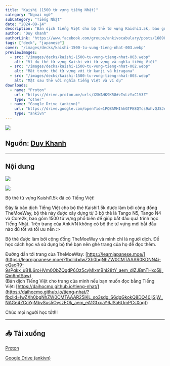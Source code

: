 ```yaml
---
title: "Kaishi (1500 từ vựng tiếng Nhật)"
category: "Ngoại ngữ"
subCategory: "Tiếng Nhật"
date: "2024-09-14"
description: "Bản dịch tiếng Việt cho bộ thẻ từ vựng Kaishi1.5k, bao gồm 1500 từ vựng phổ biến từ Tango N5, N4 và Core2k, dành cho người mới bắt đầu học tiếng Nhật."
author: "Duy Khanh"
authorLink: "https://www.facebook.com/groups/ankivocabulary/posts/1689858585107125"
tags: ["deck", "japanese"]
cover: "/images/decks/kaishi-1500-tu-vung-tieng-nhat-003.webp"
previewImages:
  - src: "/images/decks/kaishi-1500-tu-vung-tieng-nhat-003.webp"
    alt: "Ví dụ thẻ từ vựng Kaishi với từ vựng và nghĩa tiếng Việt"
  - src: "/images/decks/kaishi-1500-tu-vung-tieng-nhat-002.webp"
    alt: "Mặt trước thẻ từ vựng với từ kanji và hiragana"
  - src: "/images/decks/kaishi-1500-tu-vung-tieng-nhat-003.webp"
    alt: "Mặt sau thẻ với nghĩa tiếng Việt và ví dụ"
downloads:
  - name: "Proton"
    url: "https://drive.proton.me/urls/XSWAHK9K58#zIvLzYxC1V3Z"
    type: "other"
  - name: "Google Drive (ankivn)"
    url: "https://drive.google.com/open?id=1PQBAMHIhhGTPE8QTcs9xhvQJSJe-DQOn&usp=drive_fs"
    type: "ankivn"
---
```


![](/images/decks/kaishi-1500-tu-vung-tieng-nhat-003.webp)

## Nguồn: [Duy Khanh](https://www.facebook.com/groups/ankivocabulary/posts/1689858585107125)

----

## Nội dung

![](/images/decks/kaishi-1500-tu-vung-tieng-nhat-002.webp)

![](/images/decks/kaishi-1500-tu-vung-tieng-nhat-003.webp)

Bộ thẻ từ vựng Kaishi1.5k đã có Tiếng Việt!

Đây là bản dịch Tiếng Việt cho bộ thẻ Kaishi1.5k được làm bởi cộng đồng TheMoeWay, bộ thẻ này được xây dựng từ 3 bộ thẻ là Tango N5, Tango N4 và Core2k, bao gồm 1500 từ vựng phổ biến để giúp bắt đầu quá trình học Tiếng Nhật. Trên trang của AnkiVN không có bộ thẻ từ vựng mới bắt đầu nào đủ tốt và tối ưu nên :>

Bộ thẻ được làm bởi cộng đồng TheMoeWay và mình chỉ là người dịch. Để học cách học và sử dụng bộ thẻ bạn nên ghé trang của họ để đọc thêm.

Đường dẫn tới trang của TheMoeWay: [https://learnjapanese.moe/](https://learnjapanese.moe/?fbclid=IwZXh0bgNhZW0CMTAAAR0KDNN4i-eQaoR9-9sPqkx_uB1L6roHVm0ObZQgdP6Oz5cyMlxmBhl28tY_aem_dlZJBmTHxo5lj_Qm6mtSow)  
(Bản dịch Tiếng Việt cho trang của mình nếu bạn muốn đọc bằng Tiếng Việt: [https://daihocmo.github.io/tieng-nhat/](https://daihocmo.github.io/tieng-nhat/?fbclid=IwZXh0bgNhZW0CMTAAAR25iKL_so3sdg_S6dgGkokQ8DQ40jiSjW_NAGe4ZCcYgMbySus5OyszEOk_aem_eA1GfxcaY6JSa6UmPCsXog))

Chúc mọi người học tốt!!!

---

## 📥 Tải xuống

[Proton](https://drive.proton.me/urls/XSWAHK9K58#zIvLzYxC1V3Z)

[Google Drive (ankivn)](https://drive.google.com/open?id=1PQBAMHIhhGTPE8QTcs9xhvQJSJe-DQOn&usp=drive_fs)